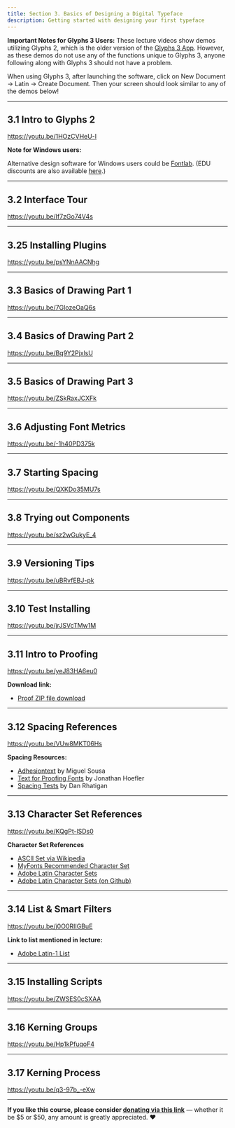 ```yaml
---
title: Section 3. Basics of Designing a Digital Typeface
description: Getting started with designing your first typeface
---
```


**Important Notes for Glyphs 3 Users:** These lecture videos show demos utilizing Glyphs 2, which is the older version of the [Glyphs 3 App](https://glyphsapp.com/). However, as these demos do not use any of the functions unique to Glyphs 3, anyone following along with Glyphs 3 should not have a problem.

When using Glyphs 3, after launching the software, click on New Document -> Latin -> Create Document. Then your screen should look similar to any of the demos below!

***

## 3.1 Intro to Glyphs 2

https://youtu.be/1HOzCVHeU-I

**Note for Windows users:**

Alternative design software for Windows users could be [Fontlab](https://www.fontlab.com/). (EDU discounts are also available [here](https://www.fontlab.com/edu/).)

***

## 3.2 Interface Tour

https://youtu.be/If7zGo74V4s

***

## 3.25 Installing Plugins

https://youtu.be/psYNnAACNhg

***

## 3.3 Basics of Drawing Part 1

https://youtu.be/7GIozeOaQ6s

***

## 3.4 Basics of Drawing Part 2

https://youtu.be/Bq9Y2PjxlsU

***

## 3.5 Basics of Drawing Part 3

https://youtu.be/ZSkRaxJCXFk

***

## 3.6 Adjusting Font Metrics

https://youtu.be/-1h40PD375k

***

## 3.7 Starting Spacing

https://youtu.be/QXKDo35MU7s

***

## 3.8 Trying out Components

https://youtu.be/sz2wGukyE_4

***

## 3.9 Versioning Tips

https://youtu.be/uBRvfEBJ-pk

***

## 3.10 Test Installing

https://youtu.be/jrJSVcTMw1M

***

## 3.11 Intro to Proofing

https://youtu.be/yeJ83HA6eu0

**Download link:**

* [Proof ZIP file download](https://github.com/lynneyun/foundations-of-type-website/raw/master/src/docs/usage/curriculum/files/3.11/adhesion_proof_files%20(1).zip)

***

## 3.12 Spacing References

https://youtu.be/VUw8MKT06Hs

**Spacing Resources:**

* [Adhesiontext](https://adhesiontext.com/) by Miguel Sousa
* [Text for Proofing Fonts](https://www.typography.com/blog/text-for-proofing-fonts) by Jonathan Hoefler
* [Spacing Tests](http://ultrasparky.org/archives/2014/03/spacing_tests.html) by Dan Rhatigan

***

## 3.13 Character Set References

https://youtu.be/KQgPt-lSDs0

**Character Set References**

* [ASCII Set via Wikipedia](https://en.wikipedia.org/wiki/ASCII#Character_set)
* [MyFonts Recommended Character Set](https://foundrysupport.monotype.com/hc/en-us/articles/360029280752-MyFonts-Recommended-Character-Set)
* [Adobe Latin Character Sets](http://adobe-type-tools.github.io/adobe-latin-charsets/adobe-latin-1.html)
* [Adobe Latin Character Sets (on Github)](https://github.com/adobe-type-tools/adobe-latin-charsets)

***

## 3.14 List & Smart Filters

https://youtu.be/j0O0RIIGBuE

**Link to list mentioned in lecture:**

* <a href="https://raw.githubusercontent.com/lynneyun/foundations-of-type-website/master/src/docs/usage/curriculum/files/3.14/Adobe_Latin-1_List.txt?token=AJJPORYONTATMDNUOUEPA63BM5KRS" target="_blank">Adobe Latin-1 List</a>

***

## 3.15 Installing Scripts

https://youtu.be/ZWSES0cSXAA

***

## 3.16 Kerning Groups

https://youtu.be/Hp1kPfuqoF4

***

## 3.17 Kerning Process

https://youtu.be/q3-97b_-eXw

***

**If you like this course, please consider [donating via this link](https://www.paypal.com/donate?hosted_button_id=EJMNLBTAH6WUA)**  — whether it be $5 or $50, any amount is greatly appreciated. ❤️

